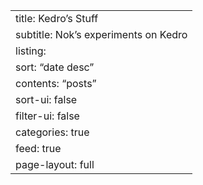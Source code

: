 ---
title: Kedro's Stuff
subtitle: Nok's experiments on Kedro
listing:
  sort: "date desc"
  contents: "posts"
  sort-ui: false
  filter-ui: false
  categories: true
  feed: true
page-layout: full
---